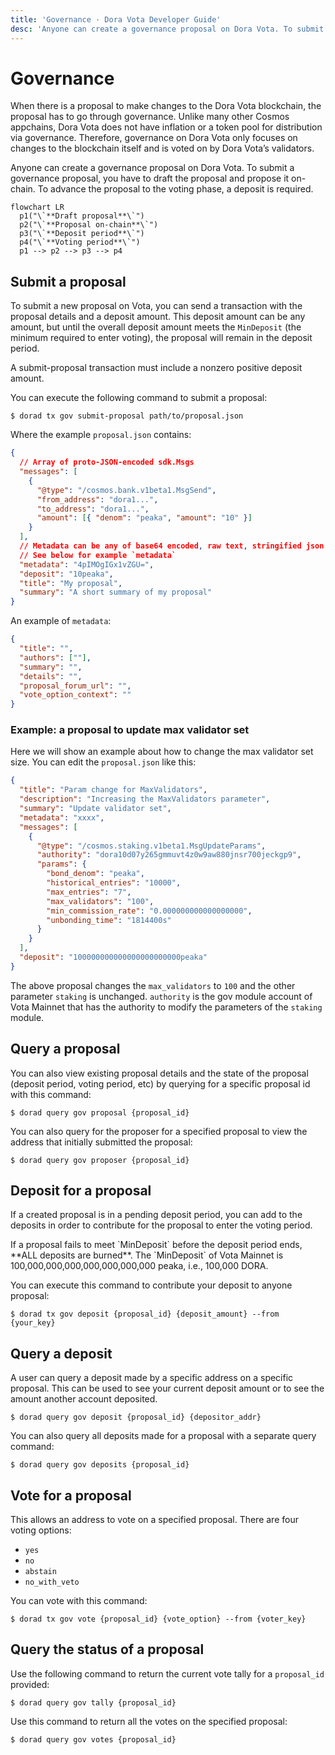 ```yaml
---
title: 'Governance · Dora Vota Developer Guide'
desc: 'Anyone can create a governance proposal on Dora Vota. To submit a governance proposal, you have to draft the proposal and propose it on-chain. To advance the proposal to the voting phase, a deposit is required.'
---
```



# Governance

When there is a proposal to make changes to the Dora Vota blockchain, the proposal has to go through governance. Unlike many other Cosmos appchains, Dora Vota does not have inflation or a token pool for distribution via governance. Therefore, governance on Dora Vota only focuses on changes to the blockchain itself and is voted on by Dora Vota’s validators.

Anyone can create a governance proposal on Dora Vota. To submit a governance proposal, you have to draft the proposal and propose it on-chain. To advance the proposal to the voting phase, a deposit is required.

```mermaid
flowchart LR
  p1("\`**Draft proposal**\`")
  p2("\`**Proposal on-chain**\`")
  p3("\`**Deposit period**\`")
  p4("\`**Voting period**\`")
  p1 --> p2 --> p3 --> p4
```

## Submit a proposal

To submit a new proposal on Vota, you can send a transaction with the proposal details and a deposit amount. This deposit amount can be any amount, but until the overall deposit amount meets the `MinDeposit` (the minimum required to enter voting), the proposal will remain in the deposit period.

<Callout type="warning">
  A submit-proposal transaction must include a nonzero positive deposit amount.
</Callout>

You can execute the following command to submit a proposal:

```ansi filename="Terminal"
$ dorad tx gov submit-proposal path/to/proposal.json
```

Where the example `proposal.json` contains:

```json filename="proposal.json"
{
  // Array of proto-JSON-encoded sdk.Msgs
  "messages": [
    {
      "@type": "/cosmos.bank.v1beta1.MsgSend",
      "from_address": "dora1...",
      "to_address": "dora1...",
      "amount": [{ "denom": "peaka", "amount": "10" }]
    }
  ],
  // Metadata can be any of base64 encoded, raw text, stringified json, IPFS link to json
  // See below for example `metadata`
  "metadata": "4pIMOgIGx1vZGU=",
  "deposit": "10peaka",
  "title": "My proposal",
  "summary": "A short summary of my proposal"
}
```

An example of `metadata`:

```json
{
  "title": "",
  "authors": [""],
  "summary": "",
  "details": "",
  "proposal_forum_url": "",
  "vote_option_context": ""
}
```

### Example: a proposal to update max validator set

Here we will show an example about how to change the max validator set size. You can edit the `proposal.json` like this:

```json filename="proposal.json"
{
  "title": "Param change for MaxValidators",
  "description": "Increasing the MaxValidators parameter",
  "summary": "Update validator set",
  "metadata": "xxxx",
  "messages": [
    {
      "@type": "/cosmos.staking.v1beta1.MsgUpdateParams",
      "authority": "dora10d07y265gmmuvt4z0w9aw880jnsr700jeckgp9",
      "params": {
        "bond_denom": "peaka",
        "historical_entries": "10000",
        "max_entries": "7",
        "max_validators": "100",
        "min_commission_rate": "0.000000000000000000",
        "unbonding_time": "1814400s"
      }
    }
  ],
  "deposit": "100000000000000000000000peaka"
}
```

The above proposal changes the `max_validators` to `100` and the other parameter `staking` is unchanged. `authority` is the gov module account of Vota Mainnet that has the authority to modify the parameters of the `staking` module.

## Query a proposal

You can also view existing proposal details and the state of the proposal (deposit period, voting period, etc) by querying for a specific proposal id with this command:

```ansi filename="Terminal"
$ dorad query gov proposal {proposal_id}
```

You can also query for the proposer for a specified proposal to view the address that initially submitted the proposal:

```ansi filename="Terminal"
$ dorad query gov proposer {proposal_id}
```

## Deposit for a proposal

If a created proposal is in a pending deposit period, you can add to the deposits in order to contribute for the proposal to enter the voting period.

<Callout type="error">
  If a proposal fails to meet `MinDeposit` before the deposit period ends, **ALL
  deposits are burned**. The `MinDeposit` of Vota Mainnet is
  100,000,000,000,000,000,000,000 peaka, i.e., 100,000 DORA.
</Callout>

You can execute this command to contribute your deposit to anyone proposal:

```ansi filename="Terminal"
$ dorad tx gov deposit {proposal_id} {deposit_amount} --from {your_key}
```

## Query a deposit

A user can query a deposit made by a specific address on a specific proposal. This can be used to see your current deposit amount or to see the amount another account deposited.

```ansi filename="Terminal"
$ dorad query gov deposit {proposal_id} {depositor_addr}
```

You can also query all deposits made for a proposal with a separate query command:

```ansi filename="Terminal"
$ dorad query gov deposits {proposal_id}
```

## Vote for a proposal

This allows an address to vote on a specified proposal. There are four voting options:

- `yes`
- `no`
- `abstain`
- `no_with_veto`

You can vote with this command:

```ansi filename="Terminal"
$ dorad tx gov vote {proposal_id} {vote_option} --from {voter_key}
```

## Query the status of a proposal

Use the following command to return the current vote tally for a `proposal_id` provided:

```ansi filename="Terminal"
$ dorad query gov tally {proposal_id}
```

Use this command to return all the votes on the specified proposal:

```ansi filename="Terminal"
$ dorad query gov votes {proposal_id}
```
